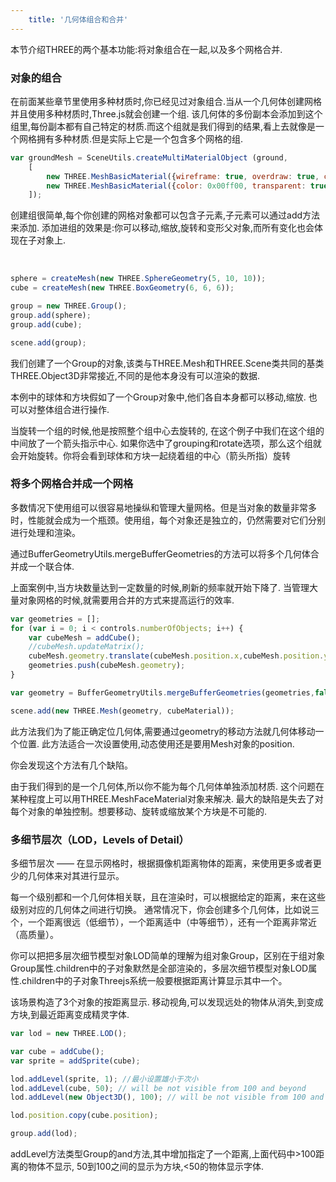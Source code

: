 ```yaml
---
    title: '几何体组合和合并'
---
```


本节介绍THREE的两个基本功能:将对象组合在一起,以及多个网格合并.

### 对象的组合

在前面某些章节里使用多种材质时,你已经见过对象组合.当从一个几何体创建网格并且使用多种材质时,Three.js就会创建一个组.
该几何体的多份副本会添加到这个组里,每份副本都有自己特定的材质.而这个组就是我们得到的结果,看上去就像是一个网格拥有多种材质.但是实际上它是一个包含多个网格的组.

```jsx title='chapter-08/01-grouping.jsx'
var groundMesh = SceneUtils.createMultiMaterialObject (ground,
    [
        new THREE.MeshBasicMaterial({wireframe: true, overdraw: true, color: 0x000000}),
        new THREE.MeshBasicMaterial({color: 0x00ff00, transparent: true, opacity: 0.5})
    ]);
```

创建组很简单,每个你创建的网格对象都可以包含子元素,子元素可以通过add方法来添加. 添加进组的效果是:你可以移动,缩放,旋转和变形父对象,而所有变化也会体现在子对象上.



<Scene/>

<br/>


```jsx title='chapter-08/01-grouping.jsx'
sphere = createMesh(new THREE.SphereGeometry(5, 10, 10));
cube = createMesh(new THREE.BoxGeometry(6, 6, 6));

group = new THREE.Group();
group.add(sphere);
group.add(cube);

scene.add(group);
```

我们创建了一个Group的对象,该类与THREE.Mesh和THREE.Scene类共同的基类THREE.Object3D非常接近,不同的是他本身没有可以渲染的数据.

本例中的球体和方块假如了一个Group对象中,他们各自本身都可以移动,缩放. 也可以对整体组合进行操作.

当旋转一个组的时候,他是按照整个组中心去旋转的, 在这个例子中我们在这个组的中间放了一个箭头指示中心.
如果你选中了grouping和rotate选项，那么这个组就会开始旋转。你将会看到球体和方块一起绕着组的中心（箭头所指）旋转


### 将多个网格合并成一个网格


多数情况下使用组可以很容易地操纵和管理大量网格。但是当对象的数量非常多时，性能就会成为一个瓶颈。使用组，每个对象还是独立的，仍然需要对它们分别进行处理和渲染。

通过BufferGeometryUtils.mergeBufferGeometries的方法可以将多个几何体合并成一个联合体.



<Merging />

上面案例中,当方块数量达到一定数量的时候,刷新的频率就开始下降了. 当管理大量对象网格的时候,就需要用合并的方式来提高运行的效率.

```jsx title='chapter-08/02-merging.jsx'
var geometries = [];
for (var i = 0; i < controls.numberOfObjects; i++) {
    var cubeMesh = addCube();
    //cubeMesh.updateMatrix();
    cubeMesh.geometry.translate(cubeMesh.position.x,cubeMesh.position.y,cubeMesh.position.z);
    geometries.push(cubeMesh.geometry);
}

var geometry = BufferGeometryUtils.mergeBufferGeometries(geometries,false);

scene.add(new THREE.Mesh(geometry, cubeMaterial));
```
此方法我们为了能正确定位几何体,需要通过geometry的移动方法就几何体移动一个位置. 此方法适合一次设置使用,动态使用还是要用Mesh对象的position.

你会发现这个方法有几个缺陷。

由于我们得到的是一个几何体,所以你不能为每个几何体单独添加材质.
这个问题在某种程度上可以用THREE.MeshFaceMaterial对象来解决.
最大的缺陷是失去了对每个对象的单独控制。想要移动、旋转或缩放某个方块是不可能的.

### 多细节层次（LOD，Levels of Detail）

多细节层次 —— 在显示网格时，根据摄像机距离物体的距离，来使用更多或者更少的几何体来对其进行显示。

每一个级别都和一个几何体相关联，且在渲染时，可以根据给定的距离，来在这些级别对应的几何体之间进行切换。 通常情况下，你会创建多个几何体，比如说三个，一个距离很远（低细节），一个距离适中（中等细节），还有一个距离非常近（高质量）。

你可以把把多层次细节模型对象LOD简单的理解为组对象Group，区别在于组对象Group属性.children中的子对象默然是全部渲染的，多层次细节模型对象LOD属性.children中的子对象Threejs系统一般要根据距离计算显示其中一个。


<LOD />

该场景构造了3个对象的按距离显示. 移动视角,可以发现远处的物体从消失,到变成方块,到最近距离变成精灵字体.

```jsx title='02b-lod.jsx'
var lod = new THREE.LOD();

var cube = addCube();
var sprite = addSprite(cube);

lod.addLevel(sprite, 1); //最小设置雄小于次小
lod.addLevel(cube, 50); // will be not visible from 100 and beyond
lod.addLevel(new Object3D(), 100); // will be not visible from 100 and beyond

lod.position.copy(cube.position);

group.add(lod);
```

addLevel方法类型Group的and方法,其中增加指定了一个距离,上面代码中>100距离的物体不显示, 50到100之间的显示为方块,<50的物体显示字体.
